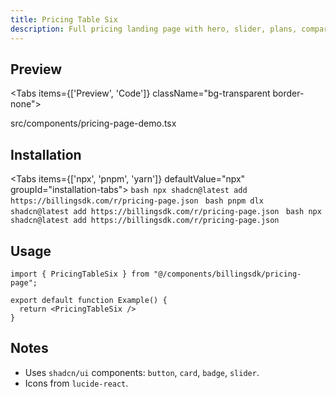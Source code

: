 ---
title: Pricing Table Six
description: Full pricing landing page with hero, slider, plans, comparison table and footer.
---

## Preview

<Tabs items={['Preview', 'Code']} className="bg-transparent border-none">
  <Tab value="Preview" className="border-none bg-transparent p-0 mt-3">
    <PreviewComponents registryName="pricing-table-six">
      <PricingTableSixDemo />
    </PreviewComponents>
  </Tab>

  <Tab value="Code" className="mt-3">
    <include cwd lang="tsx" meta='title="src/components/pricing-page-demo.tsx"'>src/components/pricing-page-demo.tsx</include>
  </Tab>

</Tabs>

## Installation

<Tabs items={['npx', 'pnpm', 'yarn']} defaultValue="npx" groupId="installation-tabs">
  <Tab value="npx">
    ```bash
    npx shadcn@latest add https://billingsdk.com/r/pricing-page.json
    ```
  </Tab>
  <Tab value="pnpm">
    ```bash
    pnpm dlx shadcn@latest add https://billingsdk.com/r/pricing-page.json
    ```
  </Tab>
  <Tab value="yarn">
    ```bash
    npx shadcn@latest add https://billingsdk.com/r/pricing-page.json
    ```
  </Tab>
</Tabs>

## Usage

```tsx
import { PricingTableSix } from "@/components/billingsdk/pricing-page";

export default function Example() {
  return <PricingTableSix />
}
```

## Notes

- Uses `shadcn/ui` components: `button`, `card`, `badge`, `slider`.
- Icons from `lucide-react`.


